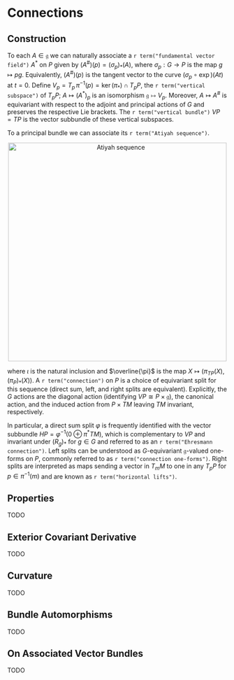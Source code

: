 # Connections

## Construction

To each $A \in \mathfrak{g}$ we can naturally associate a `r term("fundamental vector field")` $A^*$ on $P$ given by $(A^\#)(p) = (\sigma_p)_*(A)$, where $\sigma_p : G \to P$ is the map $g \mapsto pg$. 
Equivalently, $(A^\#)(p)$ is the tangent vector to the curve $(\sigma_p \circ \exp)(At)$ at $t = 0$. 
Define $V_p = T_p \, \pi^{-1}(p) = \ker(\pi_*) \cap T_p P$, the `r term("vertical subspace")` of $T_p P$; $A \mapsto (A^*)_p$ is an isomorphism $\mathfrak{g} \mapsto V_p$. 
Moreover, $A \mapsto A^\#$ is equivariant with respect to the adjoint and principal actions of $G$ and preserves the respective Lie brackets. 
The `r term("vertical bundle")` $VP = TP$ is the vector subbundle of these vertical subspaces. 

To a principal bundle we can associate its `r term("Atiyah sequence")`.

<p align="center">
<img src="atiyah.png" alt="Atiyah sequence" width="500"/>
<p/>

where $\iota$ is the natural inclusion and $\overline{\pi}$ is the map $X \mapsto (\pi_{TP}(X), (\pi_P)_*(X))$. 
A `r term("connection")` on $P$ is a choice of equivariant split for this sequence (direct sum, left, and right splits are equivalent). 
Explicitly, the $G$ actions are the diagonal action (identifying $VP \cong P \times \mathfrak{g}$), the canonical action, and the induced action from $P \times TM$ leaving $TM$ invariant, respectively.  

In particular, a direct sum split $\varphi$ is frequently identified with the vector subbundle $HP = \varphi^{-1}(0 \oplus \pi^* TM)$, which is complementary to $VP$ and invariant under $(R_g)_*$ for $g \in G$ and referred to as an `r term("Ehresmann connection")`. 
Left splits can be understood as $G$-equivariant $\mathfrak{g}$-valued one-forms on $P$, commonly referred to as `r term("connection one-forms")`. 
Right splits are interpreted as maps sending a vector in $T_m M$ to one in any $T_p P$ for $p \in \pi^{-1}(m)$ and are known as `r term("horizontal lifts")`.

## Properties

TODO

## Exterior Covariant Derivative

TODO

## Curvature

TODO

## Bundle Automorphisms

TODO

## On Associated Vector Bundles

TODO



